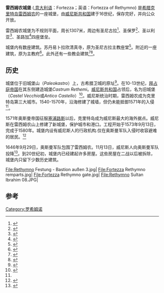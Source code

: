 {{Infobox military installation
| name = 雷西姆农城堡
| native_name = Φορτέτζα
| location = [[希腊|希腊]][[克里特岛|克里特岛]][[雷西姆农|雷西姆农]]
| image = [[File:Rethymno_Fortezza_47.JPG|300px]]
| type = [[城堡|城堡]]
| coordinates = {{coord|35|22|19.2|N|24|28|15.6|E|type:landmark|display=inline}}
| image_map = [[File:Fortezza_Rethymno_map.png|300px]]
| built = 1573–1580
| used = 1580–20世纪
| builder = [[威尼斯共和国|威尼斯共和国]]
| materials = [[石灰石|石灰石]]
| condition = 
| battles = 克里特战争(1645–69)
}}
'''雷西姆农城堡''' ({{lang-el|Φορτέτζα}},[[意大利语|意大利语]]：Fortezza；英语：Fortezza of Rethymno) 是[[希腊|希腊]][[克里特岛|克里特岛]][[雷西姆农|雷西姆农]]的一座城堡，由[[威尼斯共和国|威尼斯共和国]]建于16世纪，保存完好，并向公众开放。

雷西姆农城堡为不规则平面，周长1307米，周边有圣尼古拉<ref>{{cite web|title=The Building at the St. Nicolas Bastion|url=http://tour.rethymno.gr/en/route4/saint-nicolas/saint-nicolas-building.html|website=tour.rethymno.gr|archiveurl=https://web.archive.org/web/20151016150200/http://tour.rethymno.gr/en/route4/saint-nicolas/saint-nicolas-building.html|archivedate=16 October 2015}}</ref>、圣保罗<ref>{{cite web|title=Fortezza, the Santa Maria Bastion|url=http://www.explorecrete.com/crete-west/Rethymnon_Fortezza/Fortezza_1300_bastion.html|website=Explore Crete|archiveurl=https://web.archive.org/web/20140218235033/http://www.explorecrete.com/crete-west/Rethymnon_Fortezza/Fortezza_1300_bastion.html|archivedate=18 February 2014}}</ref>、圣以利亚<ref>{{cite web|title=The 'Erofyli' Theatre|url=http://tour.rethymno.gr/en/route4/theater-erofili/erofili.html|website=tour.rethymno.gr|archiveurl=https://web.archive.org/web/20151016144550/http://tour.rethymno.gr/en/route4/theater-erofili/erofili.html|archivedate=16 October 2015}}</ref>、圣路加<ref>{{cite web|title=The Bastion of St. Lucas|url=http://tour.rethymno.gr/en/route4/saint-lukas/saint-loukas.html|website=tour.rethymno.gr|archiveurl=https://web.archive.org/web/20151016144839/http://tour.rethymno.gr/en/route4/saint-lukas/saint-loukas.html|archivedate=16 October 2015}}</ref>四座堡垒。

城堡内有数座建筑。苏丹易卜拉欣清真寺，原为圣尼古拉主教座堂<ref>{{cite web|title=The Mosque of Ibrahim Han|url=http://tour.rethymno.gr/en/route4/tzami-chan/tzami-chan.html|website=tour.rethymno.gr|archiveurl=https://web.archive.org/web/20151016150609/http://tour.rethymno.gr/en/route4/tzami-chan/tzami-chan.html|archivedate=16 October 2015}}</ref>。附近的一座建筑，原为主教府<ref>{{cite web|title=Episcope Palace|url=http://tour.rethymno.gr/en/route4/bishop-residence/bishop-residence.html|website=tour.rethymno.gr|archiveurl=https://web.archive.org/web/20151016150929/http://tour.rethymno.gr/en/route4/bishop-residence/bishop-residence.html|archivedate=16 October 2015}}</ref>。此外还有一些教会建筑<ref>{{cite web|title=Holy Temple of St. Theodore of Trihinas|url=http://tour.rethymno.gr/en/route4/saint-theodor/trichinas.html|website=tour.rethymno.gr|archiveurl=https://web.archive.org/web/20151016151658/http://tour.rethymno.gr/en/route4/saint-theodor/trichinas.html|archivedate=16 October 2015}}</ref><ref>{{cite web|title=Fortezza, the church of Agia Ekaterini|url=http://www.explorecrete.com/crete-west/Rethymnon_Fortezza/Fortezza_1800_agiaaikaterini.html|website=Explore Crete|archiveurl=https://web.archive.org/web/20140204022735/http://www.explorecrete.com/crete-west/Rethymnon_Fortezza/Fortezza_1800_agiaaikaterini.html|archivedate=4 February 2014}}</ref>。

==历史==
城堡位于旧城堡山（''Paleokastro''）上，古希腊卫城的原址<ref name=tour>{{cite web|title=The Fortezza fortress|url=http://tour.rethymno.gr/en/route4/fortezza/fortezza.html|website=tour.rethymno.gr|archiveurl=https://web.archive.org/web/20151016143821/http://tour.rethymno.gr/en/route4/fortezza/fortezza.html|archivedate=2015-10-16}}</ref>。在10-13世纪，[[拜占庭帝国|拜占庭帝国]]在其东侧建造城堡''Castrum Rethemi''。[[威尼斯共和国|威尼斯共和国]]占领后，名为旧城堡（''Castel Vecchio''或''Antico Castello''）<ref name=explorecrete>{{cite web|last1=Kivernitaki|first1=Maria|last2=Samatas|first2=Yannis|title=Fortezza in Rethymnon|url=http://www.explorecrete.com/crete-west/Rethymnon_Fortezza.html|website=Explore Crete|archiveurl=https://web.archive.org/web/20150401004336/http://www.explorecrete.com/crete-west/Rethymnon_Fortezza.html|archivedate=1 April 2015}}</ref>。威尼斯统治时期，雷西姆农成为克里特岛第三大城市。1540-1570年，沿海修建了城墙，但仍未能抵御1571年的入侵<ref name=explorecrete/>。

1571年奥斯曼帝国征服[[塞浦路斯|塞浦路斯]]以后，克里特岛成为威尼斯最大的海外据点。威尼斯在雷西姆农山上修建了新城堡，保护城市和港口。工程开始于1573年9月13日，完成于1580年。城堡内设有威尼斯人的行政机构.仅在奥斯曼军队入侵时收容避难的居民。<ref>{{cite web|last1=Valia|first1=Angelaki|title=Fortezza Castle|url=http://odysseus.culture.gr/h/3/gh351.jsp?obj_id=15421|website=Ministry of Culture and Sport|archiveurl=https://web.archive.org/web/20130326121547/http://odysseus.culture.gr/h/3/gh351.jsp?obj_id=15421|archivedate=26 March 2013|language=el|date=2012}}</ref>

1646年9月29日，奥斯曼军队包围了雷西姆农。11月13日，威尼斯人向奥斯曼军队投降<ref>{{cite web|title=Die Belagerung von Rethymno|url=http://www.rethymnon.gr/index.php?id=122,537,0,0,1,0|website=rethymnon.gr|archiveurl=https://web.archive.org/web/20090605034601/http://www.rethymnon.gr/index.php?id=122,537,0,0,1,0|archivedate=5 June 2009|language=de}}</ref>。到20世纪初，城堡内已经建起许多房屋。这些房屋在二战以后被拆除，城堡内只留下少数历史建筑。
<gallery>
File:Rethymno Festung - Bastion außen 3.jpg|
File:Fortezza Rethymno remparts.jpg|
File:Fortezza Rethymno gate.jpg|
File:Rethymno Sultan Ibrahim 08.JPG|
</gallery>
==参考==
{{reflist|30em}}
{{拉丁人治下的希腊}}
[[Category:罗希姆诺|Category:罗希姆诺]]